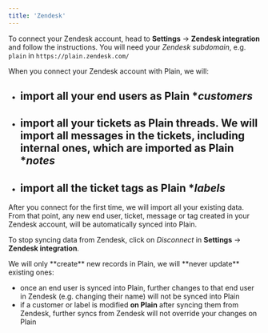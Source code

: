 ```yaml
---
title: 'Zendesk'
---
```


To connect your Zendesk account, head to **Settings** → **Zendesk integration** and follow the instructions. You will need your _Zendesk subdomain_, e.g. `plain` in `https://plain.zendesk.com/`

When you connect your Zendesk account with Plain, we will:

- import all your end users as Plain **customers*
  -
- import all your tickets as Plain **threads**. We will import all messages in the tickets, including internal ones, which are imported as Plain **notes*
  -
- import all the ticket tags as Plain **labels*
  -

After you connect for the first time, we will import all your existing data. From that point, any new end user, ticket, message or tag created in your Zendesk account, will be automatically synced into Plain.

To stop syncing data from Zendesk, click on _Disconnect_ in **Settings** → **Zendesk integration**.

<Note>
We will only **create** new records in Plain, we will **never update** existing ones:

- once an end user is synced into Plain, further changes to that end user in Zendesk (e.g. changing their name) will not be synced into Plain
- if a customer or label is modified **on Plain** after syncing them from Zendesk, further syncs from Zendesk will not override your changes on Plain
</Note>

